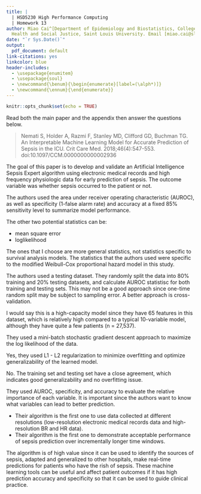 ---
title: |
  | HSD5230 High Performance Computing
  | Homework 13
author: Miao Cai^[Department of Epidemiology and Biostatistics, College for Public
  Health and Social Justice, Saint Louis University. Email [miao.cai@slu.edu](mailto:miao.cai@slu.edu)]
date: "`r Sys.Date()`"
output:
  pdf_document: default
link-citations: yes
linkcolor: blue
header-includes:
  - \usepackage{enumitem}
  - \usepackage{soul}
  - \newcommand{\benum}{\begin{enumerate}[label=(\alph*)]}
  - \newcommand{\ennum}{\end{enumerate}}
---


```{r setup, include=FALSE}
knitr::opts_chunk$set(echo = TRUE)
```

Read both the main paper and the appendix then answer the questions below.

> Nemati S, Holder A, Razmi F, Stanley MD, Clifford GD, Buchman TG. An Interpretable Machine Learning Model for Accurate Prediction of Sepsis in the ICU. Crit Care Med. 2018;46(4):547-553. doi:10.1097/CCM.0000000000002936

**
\fbox{\begin{minipage}{\linewidth}
1. Provide a brief summary (1 paragraph) of this paper.
\benum
\item What was the hypothesis or goal of the paper?
\item What was the outcome of the study?
\ennum
\end{minipage}}
**

The goal of this paper is to develop and validate an Artificial Intelligence Sepsis Expert algorithm using electronic medical records and high frequency physiologic data for early prediction of sepsis. The outcome variable was whether sepsis occurred to the patient or not.




\vspace{18pt}
**
\fbox{\begin{minipage}{\linewidth}
2. What statistic did the authors use to summarize the model performance (what classification metric)? Name 2 other potential statistics they could have chosen. What are the advantages/disadvantages of the one they chose compared with the other two you came up with?
\end{minipage}}
**

The authors used the area under receiver operating characteristic (AUROC), as well as specificity (1-false alarm rate) and accuracy at a fixed 85% sensitivity level to summarize model performance.

The other two potential statistics can be:

- mean square error
- loglikelihood

The ones that I choose are more general statistics, not statistics specific to survival analysis models. The statistics that the authors used were specific to the modified Weibull-Cox proportional hazard model in this study.



\vspace{18pt}
**
\fbox{\begin{minipage}{\linewidth}
3. Did the study authors use a validation or testing dataset? Describe their approach to validation and testing. Do you think that is a good approach? Why or why not?
\end{minipage}}
**

The authors used a testing dataset. They randomly split the data into 80% training and 20% testing datasets, and calculate AUROC statistisc for both training and testing sets. This may not be a good approach since one-time random split may be subject to sampling error. A better approach is cross-validation.



\vspace{18pt}
**
\fbox{\begin{minipage}{\linewidth}
4. Would you describe their modeling approach as high or low capacity? Why? Support your answer.
\end{minipage}}
**

I would say this is a high-capacity model since they have 65 features in this dataset, which is relatively high compared to a typical 10-variable model, although they have quite a few patients (n = 27,537).





\vspace{18pt}
**
\fbox{\begin{minipage}{\linewidth}
5. What optimization algorithm did the authors use for model convergence?
\end{minipage}}
**

They used a mini-batch stochastic gradient descent approach to maximize the log likelihood of the data.




\vspace{18pt}
**
\fbox{\begin{minipage}{\linewidth}
6. Did the authors regularize the model? What sort of regularization did they use?
\end{minipage}}
**

Yes, they used L1 - L2 regularization to minimize overfitting and optimize generalizability of the learned model.




\vspace{18pt}
**
\fbox{\begin{minipage}{\linewidth}
7. Review the appendix graph summarizing the testing and training error. Do you think this model overfits the training data? Why or why not?
\end{minipage}}
**

No. The training set and testing set have a close agreement, which indicates good generalizability and no overfitting issue.





\vspace{18pt}
**
\fbox{\begin{minipage}{\linewidth}
8. How did the authors calculate variable importance? Why is this important to do?
\end{minipage}}
**

They used AUROC, specificity, and accuracy to evaluate the relative importance of each variable. It is important since the authors want to know what variables can lead to better prediction.




\vspace{18pt}
**
\fbox{\begin{minipage}{\linewidth}
9. Why is this study/approach novel compared to other prior sepsis prediction models? The authors discuss this in the discussion.
\end{minipage}}
**

- Their algorithm is the first one to use data collected at different resolutions (low-resolution electronic medical records data and high-resolution BR and HR data).
- Their algorithm is the first one to demonstrate acceptable performance of sepsis prediction over incrementally longer time windows.




\vspace{18pt}
**
\fbox{\begin{minipage}{\linewidth}
10. The authors have a nice discussion of prediction versus interdiction in the context of defining model value. Summarize that discussion in your own words. Do you think this model is proven to be of high value based on this report? How do we know if a tool like this can affect patient outcomes?
\end{minipage}}
**

The algorithm is of high value since it can be used to identify the sources of sepsis, adapted and generalized to other hospitals, make real-time predictions for patients who have the rish of sepsis. These machine learning tools can be useful and affect patient outcomes if it has high prediction accuracy and specificity so that it can be used to guide clinical practice.